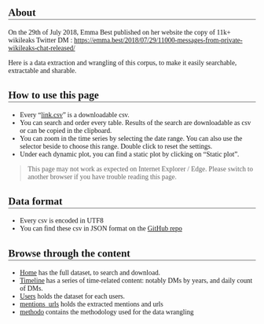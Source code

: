 <style>
@import url('https://fonts.googleapis.com/css?family=Nunito+Sans:400,700');

body{
  font-family: 'Nunito Sans';
}

h2 {
  border-bottom: 2px solid darkgrey;
}
h3:before {
    content: "> ";
    margin-right: 6px;
}
h4 {
  text-align: center;
  font-size: 2em;
}
.dataTables_wrapper{
  padding-bottom: 30px ;
}

div .dygraphs {
  margin-bottom: 30px ;
}

details {
    margin-bottom: 30px;
}
</style>

## About

On the 29th of July 2018, Emma Best published on her website the copy of 11k+ wikileaks Twitter DM : <https://emma.best/2018/07/29/11000-messages-from-private-wikileaks-chat-released/>

Here is a data extraction and wrangling of this corpus, to make it easily searchable, extractable and sharable. 

## How to use this page 

+ Every "[link.csv](link.csv)" is a downloadable csv.
+ You can search and order every table. Results of the search are downloadable as csv or can be copied in the clipboard.
+ You can zoom in the time series by selecting the date range. You can also use the selector beside to choose this range. Double click to reset the settings.
+ Under each dynamic plot, you can find a static plot by clicking on "Static plot".

> This page may not work as expected on Internet Explorer / Edge. Please switch to another browser if you have trouble reading this page.

## Data format

+ Every csv is encoded in UTF8
+ You can find these csv in JSON format on the [GitHub repo](https://github.com/ColinFay/wikileaksdm)

## Browse through the content

+ [Home](index.html) has the full dataset, to search and download.
+ [Timeline](timeline.html) has a series of time-related content: notably DMs by years, and daily count of DMs.
+ [Users](users.html) holds the dataset for each users.
+ [mentions_urls](mentions_urls.html) holds the extracted mentions and urls
<!-- + [text_mining](text_mining.html) contains a series of text-frequency based analysis (mainly most frequent words). -->
+ [methodo](methodo.html) contains the methodology used for the data wrangling